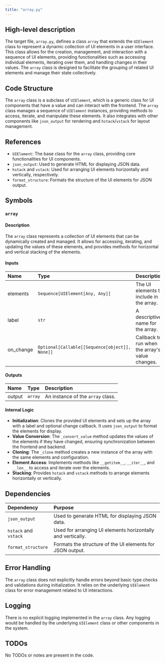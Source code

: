 ```yaml
---
title: "array.py"
---
```


## High-level description

The target file, `array.py`, defines a class `array` that extends the `UIElement` class to represent a dynamic collection of UI elements in a user interface. This class allows for the creation, management, and interaction with a sequence of UI elements, providing functionalities such as accessing individual elements, iterating over them, and handling changes in their values. The `array` class is designed to facilitate the grouping of related UI elements and manage their state collectively.

## Code Structure

The `array` class is a subclass of `UIElement`, which is a generic class for UI components that have a value and can interact with the frontend. The `array` class manages a sequence of `UIElement` instances, providing methods to access, iterate, and manipulate these elements. It also integrates with other components like `json_output` for rendering and `hstack`/`vstack` for layout management.

## References

- `UIElement`: The base class for the `array` class, providing core functionalities for UI components.
- `json_output`: Used to generate HTML for displaying JSON data.
- `hstack` and `vstack`: Used for arranging UI elements horizontally and vertically, respectively.
- `format_structure`: Formats the structure of the UI elements for JSON output.

## Symbols

### `array`
#### Description
The `array` class represents a collection of UI elements that can be dynamically created and managed. It allows for accessing, iterating, and updating the values of these elements, and provides methods for horizontal and vertical stacking of the elements.

#### Inputs
| Name      | Type                                      | Description                                      |
|:----------|:------------------------------------------|:-------------------------------------------------|
| elements  | `Sequence[UIElement[Any, Any]]`           | The UI elements to include in the array.         |
| label     | `str`                                     | A descriptive name for the array.                |
| on_change | `Optional[Callable[[Sequence[object]], None]]` | Callback to run when the array's value changes. |

#### Outputs
| Name   | Type                        | Description                                      |
|:-------|:----------------------------|:-------------------------------------------------|
| output | `array`                     | An instance of the `array` class.                |

#### Internal Logic
- **Initialization**: Clones the provided UI elements and sets up the array with a label and optional change callback. It uses `json_output` to format the elements for display.
- **Value Conversion**: The `_convert_value` method updates the values of the elements if they have changed, ensuring synchronization between the frontend and backend.
- **Cloning**: The `_clone` method creates a new instance of the array with the same elements and configuration.
- **Element Access**: Implements methods like `__getitem__`, `__iter__`, and `__len__` to access and iterate over the elements.
- **Stacking**: Provides `hstack` and `vstack` methods to arrange elements horizontally or vertically.

## Dependencies

| Dependency | Purpose                                                                 |
|:-----------|:------------------------------------------------------------------------|
| `json_output` | Used to generate HTML for displaying JSON data.                        |
| `hstack` and `vstack` | Used for arranging UI elements horizontally and vertically.   |
| `format_structure` | Formats the structure of the UI elements for JSON output.        |

## Error Handling

The `array` class does not explicitly handle errors beyond basic type checks and validations during initialization. It relies on the underlying `UIElement` class for error management related to UI interactions.

## Logging

There is no explicit logging implemented in the `array` class. Any logging would be handled by the underlying `UIElement` class or other components in the system.

## TODOs

No TODOs or notes are present in the code.